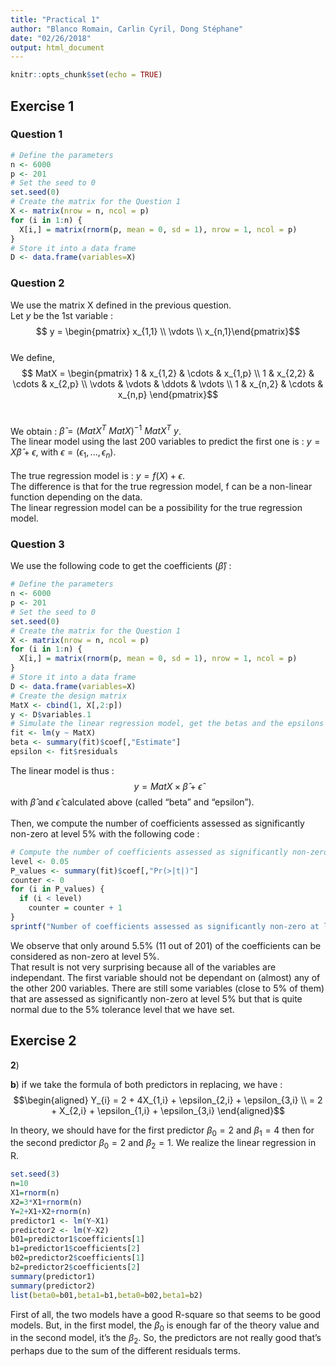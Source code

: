 ```yaml
---
title: "Practical 1"
author: "Blanco Romain, Carlin Cyril, Dong Stéphane"
date: "02/26/2018"
output: html_document
---
```


```r
knitr::opts_chunk$set(echo = TRUE)
```
## Exercise 1

### Question 1

```r
# Define the parameters
n <- 6000
p <- 201
# Set the seed to 0
set.seed(0)
# Create the matrix for the Question 1
X <- matrix(nrow = n, ncol = p)
for (i in 1:n) {
  X[i,] = matrix(rnorm(p, mean = 0, sd = 1), nrow = 1, ncol = p)
}
# Store it into a data frame
D <- data.frame(variables=X)
```

### Question 2

We use the matrix X defined in the previous question.\
Let $y$ be the 1st variable : $$ y = \begin{pmatrix} x_{1,1} \\
\vdots \\
x_{n,1}\end{pmatrix}$$\
We define, 
$$ MatX = \begin{pmatrix} 1 & x_{1,2} & \cdots & x_{1,p} \\ 
1 & x_{2,2} & \cdots & x_{2,p} \\
\vdots & \vdots & \ddots & \vdots \\
1 & x_{n,2} & \cdots & x_{n,p} \end{pmatrix}$$\

We obtain : $\hat\beta = (MatX^{T}\ MatX)^{-1}\ MatX^{T}\ y$.\
The linear model using the last 200 variables to predict the first one is : $y = X\hat\beta + \epsilon$, with $\epsilon = (\epsilon_1, ..., \epsilon_n)$.\
\
The true regression model is : $y = f(X) + \epsilon$.\
The difference is that for the true regression model, f can be a non-linear function depending on the data.\
The linear regression model can be a possibility for the true regression model.

### Question 3

We use the following code to get the coefficients ($\hat\beta$) : \
```r
# Define the parameters
n <- 6000
p <- 201
# Set the seed to 0
set.seed(0)
# Create the matrix for the Question 1
X <- matrix(nrow = n, ncol = p)
for (i in 1:n) {
  X[i,] = matrix(rnorm(p, mean = 0, sd = 1), nrow = 1, ncol = p)
}
# Store it into a data frame
D <- data.frame(variables=X)
# Create the design matrix
MatX <- cbind(1, X[,2:p])
y <- D$variables.1
# Simulate the linear regression model, get the betas and the epsilons
fit <- lm(y ~ MatX)
beta <- summary(fit)$coef[,"Estimate"]
epsilon <- fit$residuals
```
The linear model is thus : $$ y = MatX \times \hat\beta + \hat\epsilon$$ with $\hat\beta$ and $\hat\epsilon$ calculated above (called "beta" and "epsilon").\
\
Then, we compute the number of coefficients assessed as significantly non-zero at level 5% with the following code :\
```r
# Compute the number of coefficients assessed as significantly non-zero at level 5%
level <- 0.05
P_values <- summary(fit)$coef[,"Pr(>|t|)"]
counter <- 0
for (i in P_values) {
  if (i < level)
    counter = counter + 1
}
sprintf("Number of coefficients assessed as significantly non-zero at level %d %% : %d out of %d", level * 100, counter, p)
```
We observe that only around 5.5% (11 out of 201) of the coefficients can be considered as non-zero at level 5%.\
That result is not very surprising because all of the variables are independant. The first variable should not be dependant on (almost) any of the other 200 variables. There are still some variables (close to 5% of them) that are assessed as significantly non-zero at level 5% but that is quite normal due to the 5% tolerance level that we have set.

## Exercise 2

**2**)



**b**)
if we take the formula of both predictors in replacing, we have :
$$\begin{aligned}
Y_{i} = 2 + 4X_{1,i} + \epsilon_{2,i} + \epsilon_{3,i} \\
      =  2 + X_{2,i} + \epsilon_{1,i} + \epsilon_{3,i}
\end{aligned}$$


In theory, we should have for the first predictor $\beta_{0} = 2$ and $\beta_{1} = 4$ then for the second predictor $\beta_{0} = 2$ and $\beta_{2} = 1$. We realize the linear regression in R. 
```r
set.seed(3)
n=10
X1=rnorm(n)
X2=3*X1+rnorm(n)
Y=2+X1+X2+rnorm(n)
predictor1 <- lm(Y~X1)
predictor2 <- lm(Y~X2)
b01=predictor1$coefficients[1]
b1=predictor1$coefficients[2]
b02=predictor2$coefficients[1]
b2=predictor2$coefficients[2]
summary(predictor1)
summary(predictor2)
list(beta0=b01,beta1=b1,beta0=b02,beta1=b2)


```


First of all, the two models have a good R-square so that seems to be good models.
But, in the first model, the $\beta_{0}$ is enough far of the theory value and in the second model, it's the $\beta_{2}$.
So, the predictors are not really good that's perhaps due to the sum of the different residuals terms. 


